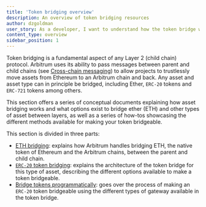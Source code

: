```yaml
---
title: 'Token bridging overview'
description: An overview of token bridging resources
author: dzgoldman
user_story: As a developer, I want to understand how the token bridge works and what options exist to bridge assets between layers.
content_type: overview
sidebar_position: 1
---
```


Token bridging is a fundamental aspect of any Layer 2 (child chain) protocol. Arbitrum uses its ability to pass messages between parent and child chains (see [Cross-chain messaging](/build-decentralized-apps/04-cross-chain-messaging.mdx)) to allow projects to trustlessly move assets from Ethereum to an Arbitrum chain and back. Any asset and asset type can in principle be bridged, including Ether, `ERC-20` tokens and `ERC-721` tokens among others.

This section offers a series of conceptual documents explaining how asset bridging works and what options exist to bridge ether (ETH) and other types of asset between layers, as well as a series of how-tos showcasing the different methods available for making your token bridgeable.

This section is divided in three parts:

- [ETH bridging](/build-decentralized-apps/token-bridging/02-token-bridge-ether.mdx): explains how Arbitrum handles bridging ETH, the native token of Ethereum and the Arbitrum chains, between the parent and child chain.
- [`ERC-20` token bridging](/build-decentralized-apps/token-bridging/03-token-bridge-erc20.mdx): explains the architecture of the token bridge for this type of asset, describing the different options available to make a token bridgeable.
- [Bridge tokens programmatically](/build-decentralized-apps/token-bridging/bridge-tokens-programmatically/01-get-started.mdx): goes over the process of making an `ERC-20` token bridgeable using the different types of gateway available in the token bridge.
